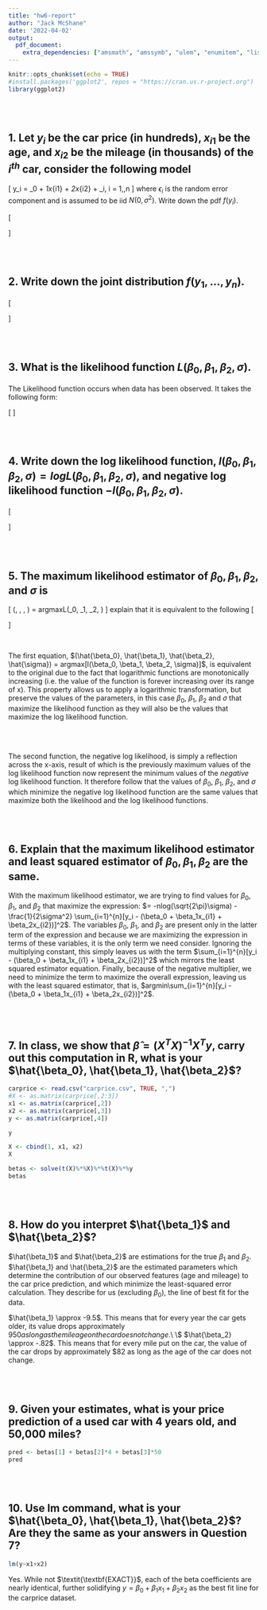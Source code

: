 ```yaml
---
title: "hw6-report"
author: "Jack McShane"
date: '2022-04-02'
output: 
  pdf_document:
    extra_dependencies: ["amsmath", "amssymb", "ulem", "enumitem", "listings"]
---
```


```r
knitr::opts_chunk$set(echo = TRUE)
#install.packages('ggplot2', repos = "https://cran.us.r-project.org")
library(ggplot2)
```

\
\

## 1. Let $y_i$ be the car price (in hundreds), $x_{i1}$ be the age, and $x_{i2}$ be the mileage (in thousands) of the $i^{th}$ car, consider the following model
\[ y_i = \beta_0 + \beta_1x_{i1} + \beta_2x_{i2} + \epsilon_i, i = 1,\dots,n \]
where $\epsilon_i$ is the random error component and is assumed to be iid $N(0, \sigma^2)$. Write down the pdf $f(y_i)$.

\[
\begin{aligned}
  \boxed{ f(y) = \frac{1}{\sqrt{2\pi}\sigma}\times e^{-\frac{1}{2\sigma^2}(y - (\beta_0 + \beta_1x_1 + \beta_2x_2))^2} }
\end{aligned}
\]

\
\

## 2. Write down the joint distribution $f(y_1,\dots,y_n)$.

\[
\begin{aligned}
  f(y_1,\dots,y_n) &= f(y_1) \times \dots \times f(y_n) \\
  &\boxed{= (\frac{1}{\sqrt{2\pi}\sigma})^ne^{-\frac{1}{2\sigma^2}\sum_{i=1}^{n}[y_i - (\beta_0 + \beta_1x_{i1} + \beta_2x_{i2})]^2}} \\
\end{aligned}
\]

\
\

## 3. What is the likelihood function $L(\beta_0, \beta_1, \beta_2, \sigma)$.

The Likelihood function occurs when data has been observed. It takes the following form:

\[
\boxed{ L(\beta_0, \beta_1, \beta_2, \sigma) = (\frac{1}{\sqrt{2\pi}\sigma})^ne^{-\frac{1}{2\sigma^2}\sum_{i=1}^{n}[y_i - (\beta_0 + \beta_1x_{i1} + \beta_2x_{i2})]^2} }
\]

\
\

## 4. Write down the log likelihood function, $l(\beta_0, \beta_1, \beta_2, \sigma) = logL(\beta_0, \beta_1, \beta_2, \sigma)$, and negative log likelihood function $-l(\beta_0, \beta_1, \beta_2, \sigma)$.

\[
\begin{aligned}
  l(\beta_0, \beta_1, \beta_2, \sigma) &= logL(\beta_0, \beta_1, \beta_2, \sigma) \\
  &= log[(\frac{1}{\sqrt{2\pi}\sigma})^ne^{-\frac{1}{2\sigma^2}\sum_{i=1}^{n}[y_i - (\beta_0 + \beta_1x_{i1} + \beta_2x_{i2})]^2}] \\
  &= -nlog(\sqrt{2\pi}\sigma) - \frac{1}{2\sigma^2}\sum_{i=1}^{n}[y_i - (\beta_0 + \beta_1x_{i1} + \beta_2x_{i2})]^2 \\
  &\boxed{ = -nlog(\sqrt{2\pi}) - nlog(\sigma) - \frac{1}{2\sigma^2}\sum_{i=1}^{n}[y_i - (\beta_0 + \beta_1x_{i1} + \beta_2x_{i2})]^2 } \\
 \\
 \\
 -l(\beta_0, \beta_1, \beta_2, \sigma) &= -[-nlog(\sqrt{2\pi}) - nlog(\sigma) - \frac{1}{2\sigma^2}\sum_{i=1}^{n}[y_i - (\beta_0 + \beta_1x_{i1} + \beta_2x_{i2})]^2] \\
 &\boxed{ = nlog(\sqrt{2\pi}) + nlog(\sigma) + \frac{1}{2\sigma^2}\sum_{i=1}^{n}[y_i - (\beta_0 + \beta_1x_{i1} + \beta_2x_{i2})]^2 }
\end{aligned}
\]

\
\

## 5. The maximum likelihood estimator of $\beta_0, \beta_1, \beta_2$, and $\sigma$ is
\[ (\hat{\beta_0}, \hat{\beta_1}, \hat{\beta_2}, \hat{\sigma}) = argmaxL(\beta_0, \beta_1, \beta_2, \sigma) \]
explain that it is equivalent to the following
\[ 
\begin{aligned}
  (\hat{\beta_0}, \hat{\beta_1}, \hat{\beta_2}, \hat{\sigma}) &= argmax[l(\beta_0, \beta_1, \beta_2, \sigma)] \\
  &= argmin[-l(\beta_0, \beta_1, \beta_2, \sigma)]
\end{aligned}
\]

\

The first equation, $(\hat{\beta_0}, \hat{\beta_1}, \hat{\beta_2}, \hat{\sigma}) = argmax[l(\beta_0, \beta_1, \beta_2, \sigma)]$, is equivalent to the original due to the fact that logarithmic functions are monotonically increasing (i.e. the value of the function is forever increasing over its range of x). This property allows us to apply a logarithmic transformation, but preserve the values of the parameters, in this case $\beta_0$, $\beta_1$, $\beta_2$ and $\sigma$ that maximize the likelihood function as they will also be the values that maximize the log likelihood function.

\
\

The second function, the negative log likelihood, is simply a reflection across the x-axis, result of which is the previously maximum values of the log likelihood function now represent the minimum values of the $\textit{negative}$ log likelihood function. It therefore follow that the values of $\beta_0$, $\beta_1$, $\beta_2$, and $\sigma$ which minimize the negative log likelihood function are the same values that maximize both the likelihood and the log likelihood functions.

\
\

## 6. Explain that the maximum likelihood estimator and least squared estimator of $\beta_0, \beta_1, \beta_2$ are the same.

With the maximum likelihood estimator, we are trying to find values for $\beta_0$, $\beta_1$, and $\beta_2$ that maximize the expression: $= -nlog(\sqrt{2\pi}\sigma) - \frac{1}{2\sigma^2} \sum_{i=1}^{n}[y_i - (\beta_0 + \beta_1x_{i1} + \beta_2x_{i2})]^2$. The variables $\beta_0$, $\beta_1$, and $\beta_2$ are present only in the latter term of the expression and because we are maximizing the expression in terms of these variables, it is the only term we need consider. Ignoring the multiplying constant, this simply leaves us with the term $\sum_{i=1}^{n}[y_i - (\beta_0 + \beta_1x_{i1} + \beta_2x_{i2})]^2$ which mirrors the least squared estimator equation. Finally, because of the negative multiplier, we need to minimize the term to maximize the overall expression, leaving us with the least squared estimator, that is, $argmin\sum_{i=1}^{n}[y_i - (\beta_0 + \beta_1x_{i1} + \beta_2x_{i2})]^2$.

\
\

## 7. In class, we show that $\hat{\beta} = (X^TX)^{-1}X^Ty$, carry out this computation in R, what is your $\hat{\beta_0}, \hat{\beta_1}, \hat{\beta_2}$?

```r
carprice <- read.csv("carprice.csv", TRUE, ",")
#X <- as.matrix(carprice[,2:3])
x1 <- as.matrix(carprice[,2])
x2 <- as.matrix(carprice[,3])
y <- as.matrix(carprice[,4])
```
```r
y

X <- cbind(1, x1, x2)
X

betas <- solve(t(X)%*%X)%*%t(X)%*%y
betas
```

\
\

## 8. How do you interpret $\hat{\beta_1}$ and $\hat{\beta_2}$?

$\hat{\beta_1}$ and $\hat{\beta_2}$ are estimations for the true $\beta_1$ and $\beta_2$. $\hat{\beta_1} and \hat{\beta_2}$ are the estimated parameters which determine the contribution of our observed features (age and mileage) to the car price prediction, and which minimize the least-squared error calculation. They describe for us (excluding $\beta_0$), the line of best fit for the data.

$\hat{\beta_1} \approx -9.5$. This means that for every year the car gets older, its value drops approximately $950 as long as the mileage on the car does not change.
$\\ \\$
$\hat{\beta_2} \approx -.82$. This means that for every mile put on the car, the value of the car drops by approximately $82 as long as the age of the car does not change.

\
\

## 9. Given your estimates, what is your price prediction of a used car with 4 years old, and 50,000 miles?

```r
pred <- betas[1] + betas[2]*4 + betas[3]*50
pred
```

\
\

## 10. Use lm command, what is your $\hat{\beta_0}, \hat{\beta_1}, \hat{\beta_2}$? Are they the same as your answers in Question 7?

```r
lm(y~x1+x2)
```

Yes. While not $\textit{\textbf{EXACT}}$, each of the beta coefficients are nearly identical, further solidifying $y = \beta_0 + \beta_1x_1 + \beta_2x_2$ as the best fit line for the carprice dataset.